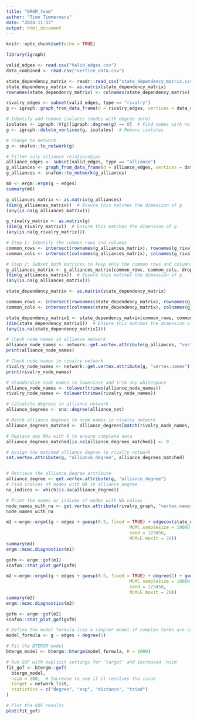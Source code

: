 ```yaml
---
title: "ERGM_team"
author: "Timo Timmermans"
date: "2024-11-13"
output: html_document
---
```



```r
knitr::opts_chunk$set(echo = TRUE)
```

```r
library(igraph)
```


```r
valid_edges <- read.csv("Valid_edges.csv")
data_combined <- read.csv("vertice_data.csv")

state_dependency_matrix <- readr::read_csv("state_dependency_matrix.csv")
state_dependency_matrix <- as.matrix(state_dependency_matrix)
rownames(state_dependency_matrix) <- colnames(state_dependency_matrix)
```



```r
rivalry_edges <- subset(valid_edges, type == "rivalry")
g <- igraph::graph_from_data_frame(d = rivalry_edges, vertices = data_combined, directed = FALSE)

# Identify and remove isolates (nodes with degree zero)
isolates <- igraph::V(g)[igraph::degree(g) == 0]  # Find nodes with no connections
g <- igraph::delete_vertices(g, isolates)  # Remove isolates

# Change to network
g <- snafun::to_network(g)

# Filter only alliance relationships
alliance_edges <- subset(valid_edges, type == "alliance")
g_alliances <- graph_from_data_frame(d = alliance_edges, vertices = data_combined, directed = FALSE)
g_alliances <- snafun::to_network(g_alliances)
```



```r
m0 <- ergm::ergm(g ~ edges)
summary(m0)

```
```r
g_alliances_matrix <- as.matrix(g_alliances)
(dim(g_alliances_matrix))  # Ensure this matches the dimension of g
(any(is.na(g_alliances_matrix)))

g_rivalry_matrix <- as.matrix(g)
(dim(g_rivalry_matrix))  # Ensure this matches the dimension of g
(any(is.na(g_rivalry_matrix)))

# Step 1: Identify the common rows and columns
common_rows <- intersect(rownames(g_alliances_matrix), rownames(g_rivalry_matrix))
common_cols <- intersect(colnames(g_alliances_matrix), colnames(g_rivalry_matrix))

# Step 2: Subset both matrices to keep only the common rows and columns
g_alliances_matrix <- g_alliances_matrix[common_rows, common_cols, drop = FALSE]
(dim(g_alliances_matrix))  # Ensure this matches the dimension of g
(any(is.na(g_alliances_matrix)))

state_dependency_matrix <- as.matrix(state_dependency_matrix)

common_rows <- intersect(rownames(state_dependency_matrix), rownames(g_rivalry_matrix))
common_cols <- intersect(colnames(state_dependency_matrix), colnames(g_rivalry_matrix))

state_dependency_matrix1 <- state_dependency_matrix[common_rows, common_cols, drop = FALSE]
(dim(state_dependency_matrix1))  # Ensure this matches the dimension of g
(any(is.na(state_dependency_matrix1)))
```

```r
# Check node names in alliance network
alliance_node_names <- network::get.vertex.attribute(g_alliances, "vertex.names")
print(alliance_node_names)

# Check node names in rivalry network
rivalry_node_names <- network::get.vertex.attribute(g, "vertex.names")
print(rivalry_node_names)

# Standardize node names to lowercase and trim any whitespace
alliance_node_names <- tolower(trimws(alliance_node_names))
rivalry_node_names <- tolower(trimws(rivalry_node_names))

# Calculate degrees in alliance network
alliance_degrees <- sna::degree(alliance_net)

# Match alliance degrees to node names in rivalry network
alliance_degrees_matched <- alliance_degrees[match(rivalry_node_names, alliance_node_names)]

# Replace any NAs with 0 to ensure complete data
alliance_degrees_matched[is.na(alliance_degrees_matched)] <- 0

# Assign the matched alliance degree to rivalry network
set.vertex.attribute(g, "alliance_degree", alliance_degrees_matched)

```

```r

```

```r
# Retrieve the alliance_degree attribute
alliance_degree <- get.vertex.attribute(g, "alliance_degree")
# Find indices of nodes with NA in alliance_degree
na_indices <- which(is.na(alliance_degree))

# Print the names or indices of nodes with NA values
node_names_with_na <- get.vertex.attribute(rivalry_graph, "vertex.names")[na_indices]
node_names_with_na

```

```r
m1 <-ergm::ergm((g ~ edges + gwesp(0.5, fixed = TRUE) + edgecov(state_dependency_matrix1) + + nodecov("alliance_degree")), control = ergm::control.ergm(MCMC.burnin = 5000,
                                               MCMC.samplesize = 10000,
                                               seed = 123456,
                                               MCMLE.maxit = 20))
summary(m1)
ergm::mcmc.diagnostics(m1)

gofm <- ergm::gof(m1)
snafun::stat_plot_gof(gofm)

```

```r
m2 <-ergm::ergm((g ~ edges + gwesp(0.5, fixed = TRUE) + degree(1) + gwdsp(0.5, fixed = TRUE) + edgecov(state_dependency_matrix1)), control = ergm::control.ergm(MCMC.burnin = 5000,
                                               MCMC.samplesize = 10000,
                                               seed = 123456,
                                               MCMLE.maxit = 20))
summary(m2)
ergm::mcmc.diagnostics(m2)

gofm <- ergm::gof(m2)
snafun::stat_plot_gof(gofm)

```



```r
# Define the model formula (use a simpler model if complex terms are causing issues)
model_formula <- g ~ edges + degree(1)

# Fit the BTERGM model
btergm_model <- btergm::btergm(model_formula, R = 1000)

# Run GOF with explicit settings for `target` and increased `nsim`
fit_gof <- btergm::gof(
  btergm_model,
  nsim = 200,  # Increase to see if it resolves the issue
  target = network_list,
  statistics = c("degree", "esp", "distance", "triad")
)

# Plot the GOF results
plot(fit_gof)





```




